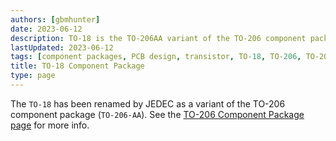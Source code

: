 ```yaml
---
authors: [gbmhunter]
date: 2023-06-12
description: TO-18 is the TO-206AA variant of the TO-206 component package family.
lastUpdated: 2023-06-12
tags: [component packages, PCB design, transistor, TO-18, TO-206, TO-206AA]
title: TO-18 Component Package
type: page
---
```


The `TO-18` has been renamed by JEDEC as a variant of the TO-206 component package (`TO-206-AA`). See the [TO-206 Component Package page](/pcb-design/component-packages/to-206-component-package/) for more info.
